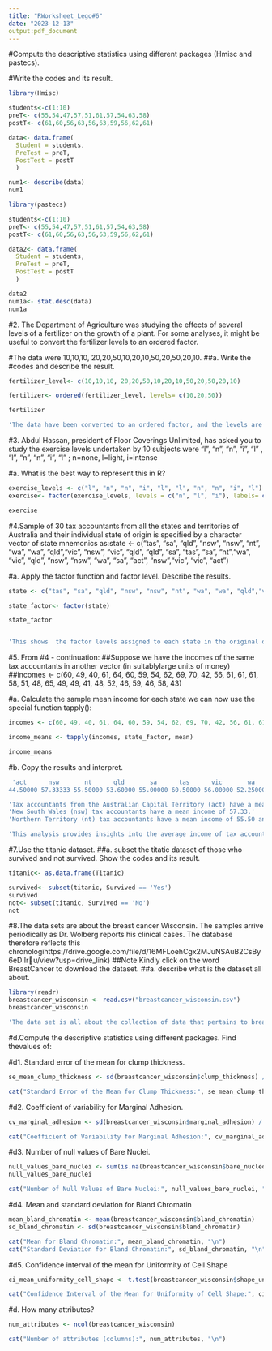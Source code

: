 ```yaml
---
title: "RWorksheet_Lego#6"
date: "2023-12-13"
output:pdf_document
---
```


#Compute the descriptive statistics using different packages (Hmisc and pastecs).

#Write the codes and its result.

```r
library(Hmisc)

students<-c(1:10)
preT<- c(55,54,47,57,51,61,57,54,63,58)
postT<- c(61,60,56,63,56,63,59,56,62,61)

data<- data.frame(
  Student = students,
  PreTest = preT,
  PostTest = postT
  )

num1<- describe(data)
num1
```

```r
library(pastecs)

students<-c(1:10)
preT<- c(55,54,47,57,51,61,57,54,63,58)
postT<- c(61,60,56,63,56,63,59,56,62,61)

data2<- data.frame(
  Student = students,
  PreTest = preT,
  PostTest = postT
  )

data2
num1a<- stat.desc(data)
num1a
```

#2. The Department of Agriculture was studying the effects of several levels of a fertilizer on the growth of a plant. For some analyses, it might be useful to convert the fertilizer levels to an ordered factor.

#The data were 10,10,10, 20,20,50,10,20,10,50,20,50,20,10. ##a. Write the #codes and describe the result.

```r
fertilizer_level<- c(10,10,10, 20,20,50,10,20,10,50,20,50,20,10)

fertilizer<- ordered(fertilizer_level, levels= c(10,20,50))

fertilizer

'The data have been converted to an ordered factor, and the levels are ordered as 10<20<50.'
```

#3. Abdul Hassan, president of Floor Coverings Unlimited, has asked you to study the exercise levels undertaken by 10 subjects were "l", "n", "n", "i", "l" , "l", "n", "n", "i", "l" ; n=none, l=light, i=intense

#a. What is the best way to represent this in R?

```r
exercise_levels <- c("l", "n", "n", "i", "l", "l", "n", "n", "i", "l")
exercise<- factor(exercise_levels, levels = c("n", "l", "i"), labels= c("none", "light", "intense"))

exercise
```

#4.Sample of 30 tax accountants from all the states and territories of Australia and their individual state of origin is specified by a character vector of state mnemonics as:state \<- c("tas", "sa", "qld", "nsw", "nsw", "nt", "wa", "wa", "qld","vic", "nsw", "vic", "qld", "qld", "sa", "tas", "sa", "nt","wa", "vic", "qld", "nsw", "nsw", "wa", "sa", "act", "nsw","vic", "vic", "act")

#a. Apply the factor function and factor level. Describe the results.

```r
state <- c("tas", "sa", "qld", "nsw", "nsw", "nt", "wa", "wa", "qld","vic", "nsw", "vic", "qld", "qld", "sa", "tas", "sa", "nt","wa", "vic", "qld", "nsw", "nsw", "wa", "sa", "act", "nsw","vic", "vic", "act")

state_factor<- factor(state)

state_factor


'This shows  the factor levels assigned to each state in the original order. The levels are automatically ordered alphabetically.'
```

#5. From #4 - continuation: ##Suppose we have the incomes of the same tax accountants in another vector (in suitablylarge units of money) ##incomes \<- c(60, 49, 40, 61, 64, 60, 59, 54, 62, 69, 70, 42, 56, 61, 61, 61, 58, 51, 48, 65, 49, 49, 41, 48, 52, 46, 59, 46, 58, 43)

#a. Calculate the sample mean income for each state we can now use the special function tapply():

```r
incomes <- c(60, 49, 40, 61, 64, 60, 59, 54, 62, 69, 70, 42, 56, 61, 61, 61, 58, 51, 48, 65, 49, 49, 41, 48, 52, 46, 59, 46, 58, 43)

income_means <- tapply(incomes, state_factor, mean)

income_means
```

#b. Copy the results and interpret.

```r
 'act      nsw       nt      qld       sa      tas      vic       wa 
44.50000 57.33333 55.50000 53.60000 55.00000 60.50000 56.00000 52.25000'

'Tax accountants from the Australian Capital Territory (act) have a mean income of 44.50.'
'New South Wales (nsw) tax accountants have a mean income of 57.33.'
'Northern Territory (nt) tax accountants have a mean income of 55.50 and so on for the others'

'This analysis provides insights into the average income of tax accountants in each state based on the provided data.'
```

#7.Use the titanic dataset. ##a. subset the titatic dataset of those who survived and not survived. Show the codes and its result.

```r
titanic<- as.data.frame(Titanic)

survived<- subset(titanic, Survived == 'Yes')
survived
not<- subset(titanic, Survived == 'No')
not
```

#8.The data sets are about the breast cancer Wisconsin. The samples arrive periodically as Dr. Wolberg reports his clinical cases. The database therefore reflects this chronologihttps://drive.google.com/file/d/16MFLoehCgx2MJuNSAuB2CsBy6eDIIru/view?usp=drive_link) ##Note Kindly click on the word BreastCancer to download the dataset. ##a. describe what is the dataset all about.

```r
library(readr)
breastcancer_wisconsin <- read.csv("breastcancer_wisconsin.csv")
breastcancer_wisconsin

'The data set is all about the collection of data that pertains to breast cancer diagnosis'
```

#d.Compute the descriptive statistics using different packages. Find thevalues of:

#d1. Standard error of the mean for clump thickness.

```r
se_mean_clump_thickness <- sd(breastcancer_wisconsin$clump_thickness) / sqrt(length(breastcancer_wisconsin$clump_thickness))

cat("Standard Error of the Mean for Clump Thickness:", se_mean_clump_thickness, "\n")
```

#d2. Coefficient of variability for Marginal Adhesion.

```r
cv_marginal_adhesion <- sd(breastcancer_wisconsin$marginal_adhesion) / mean(breastcancer_wisconsin$marginal_adhesion) * 100

cat("Coefficient of Variability for Marginal Adhesion:", cv_marginal_adhesion, "%\n")

```

#d3. Number of null values of Bare Nuclei.

```r
null_values_bare_nuclei <- sum(is.na(breastcancer_wisconsin$bare_nucleoli))
null_values_bare_nuclei

cat("Number of Null Values of Bare Nuclei:", null_values_bare_nuclei, "\n")

```

#d4. Mean and standard deviation for Bland Chromatin

```r
mean_bland_chromatin <- mean(breastcancer_wisconsin$bland_chromatin)
sd_bland_chromatin <- sd(breastcancer_wisconsin$bland_chromatin)

cat("Mean for Bland Chromatin:", mean_bland_chromatin, "\n")
cat("Standard Deviation for Bland Chromatin:", sd_bland_chromatin, "\n")

```

#d5. Confidence interval of the mean for Uniformity of Cell Shape

```r
ci_mean_uniformity_cell_shape <- t.test(breastcancer_wisconsin$shape_uniformity)$conf.int

cat("Confidence Interval of the Mean for Uniformity of Cell Shape:", ci_mean_uniformity_cell_shape, "\n")
```

#d. How many attributes?

```r
num_attributes <- ncol(breastcancer_wisconsin)

cat("Number of attributes (columns):", num_attributes, "\n")
```
